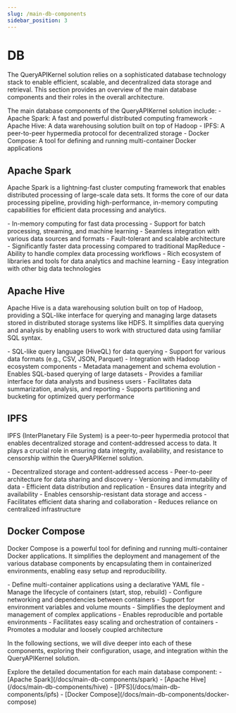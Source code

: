 ```yaml
---
slug: /main-db-components
sidebar_position: 3
---
```



# DB

The QueryAPIKernel solution relies on a sophisticated database technology stack to enable efficient, scalable, and decentralized data storage and retrieval. This section provides an overview of the main database components and their roles in the overall architecture.

<Admonition type="info" title="Key Components">
  The main database components of the QueryAPIKernel solution include: - Apache
  Spark: A fast and powerful distributed computing framework - Apache Hive: A
  data warehousing solution built on top of Hadoop - IPFS: A peer-to-peer
  hypermedia protocol for decentralized storage - Docker Compose: A tool for
  defining and running multi-container Docker applications
</Admonition>

## Apache Spark

Apache Spark is a lightning-fast cluster computing framework that enables distributed processing of large-scale data sets. It forms the core of our data processing pipeline, providing high-performance, in-memory computing capabilities for efficient data processing and analytics.

<Tabs>
  <TabItem value="features" label="Key Features">
    - In-memory computing for fast data processing - Support for batch
    processing, streaming, and machine learning - Seamless integration with
    various data sources and formats - Fault-tolerant and scalable architecture
  </TabItem>
  <TabItem value="benefits" label="Benefits">
    - Significantly faster data processing compared to traditional MapReduce -
    Ability to handle complex data processing workflows - Rich ecosystem of
    libraries and tools for data analytics and machine learning - Easy
    integration with other big data technologies
  </TabItem>
</Tabs>

## Apache Hive

Apache Hive is a data warehousing solution built on top of Hadoop, providing a SQL-like interface for querying and managing large datasets stored in distributed storage systems like HDFS. It simplifies data querying and analysis by enabling users to work with structured data using familiar SQL syntax.

<Tabs>
  <TabItem value="features" label="Key Features">
    - SQL-like query language (HiveQL) for data querying - Support for various
    data formats (e.g., CSV, JSON, Parquet) - Integration with Hadoop ecosystem
    components - Metadata management and schema evolution
  </TabItem>
  <TabItem value="benefits" label="Benefits">
    - Enables SQL-based querying of large datasets - Provides a familiar
    interface for data analysts and business users - Facilitates data
    summarization, analysis, and reporting - Supports partitioning and bucketing
    for optimized query performance
  </TabItem>
</Tabs>

## IPFS

IPFS (InterPlanetary File System) is a peer-to-peer hypermedia protocol that enables decentralized storage and content-addressed access to data. It plays a crucial role in ensuring data integrity, availability, and resistance to censorship within the QueryAPIKernel solution.

<Tabs>
  <TabItem value="features" label="Key Features">
    - Decentralized storage and content-addressed access - Peer-to-peer
    architecture for data sharing and discovery - Versioning and immutability of
    data - Efficient data distribution and replication
  </TabItem>
  <TabItem value="benefits" label="Benefits">
    - Ensures data integrity and availability - Enables censorship-resistant
    data storage and access - Facilitates efficient data sharing and
    collaboration - Reduces reliance on centralized infrastructure
  </TabItem>
</Tabs>

## Docker Compose

Docker Compose is a powerful tool for defining and running multi-container Docker applications. It simplifies the deployment and management of the various database components by encapsulating them in containerized environments, enabling easy setup and reproducibility.

<Tabs>
  <TabItem value="features" label="Key Features">
    - Define multi-container applications using a declarative YAML file - Manage
    the lifecycle of containers (start, stop, rebuild) - Configure networking
    and dependencies between containers - Support for environment variables and
    volume mounts
  </TabItem>
  <TabItem value="benefits" label="Benefits">
    - Simplifies the deployment and management of complex applications - Enables
    reproducible and portable environments - Facilitates easy scaling and
    orchestration of containers - Promotes a modular and loosely coupled
    architecture
  </TabItem>
</Tabs>

In the following sections, we will dive deeper into each of these components, exploring their configuration, usage, and integration within the QueryAPIKernel solution.

<Admonition type="success" title="Next Steps">
  Explore the detailed documentation for each main database component: - [Apache
  Spark](/docs/main-db-components/spark) - [Apache
  Hive](/docs/main-db-components/hive) - [IPFS](/docs/main-db-components/ipfs) -
  [Docker Compose](/docs/main-db-components/docker-compose)
</Admonition>
